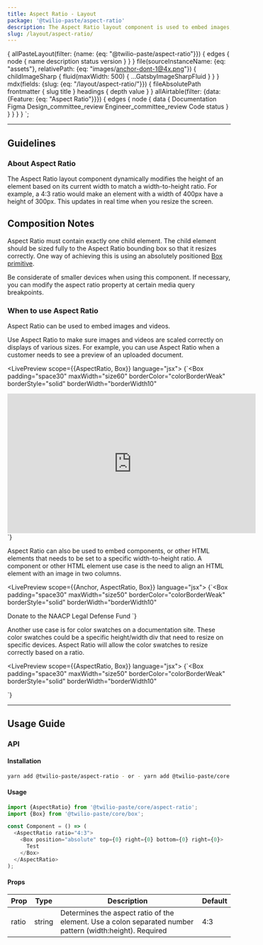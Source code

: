 ```yaml
---
title: Aspect Ratio - Layout
package: '@twilio-paste/aspect-ratio'
description: The Aspect Ratio layout component is used to embed images, video, media, components, or other HTML elements. It prevents skewing, cropping, etc.
slug: /layout/aspect-ratio/
---
```



  {
    allPasteLayout(filter: {name: {eq: "@twilio-paste/aspect-ratio"}}) {
      edges {
        node {
          name
          description
          status
          version
        }
      }
    }
    file(sourceInstanceName: {eq: "assets"}, relativePath: {eq: "images/anchor-dont-1@4x.png"}) {
      childImageSharp {
        fluid(maxWidth: 500) {
          ...GatsbyImageSharpFluid
        }
      }
    }
    mdx(fields: {slug: {eq: "/layout/aspect-ratio/"}}) {
      fileAbsolutePath
      frontmatter {
        slug
        title
      }
      headings {
        depth
        value
      }
    }
    allAirtable(filter: {data: {Feature: {eq: "Aspect Ratio"}}}) {
      edges {
        node {
          data {
            Documentation
            Figma
            Design_committee_review
            Engineer_committee_review
            Code
            status
          }
        }
      }
    }
  }
`;

<NormalizeComponentHeader
  categoryRoute={SidebarCategoryRoutes.LAYOUT}
  githubUrl="https://github.com/twilio-labs/paste/tree/main/packages/paste-core/layout/aspect-ratio"
  storybookUrl="/?path=/story/layout-aspect-ratio--default"
  data={props.data}
/>

---

<contentwrapper>

<PageAside data={props.data.mdx} />

<content>

## Guidelines

### About Aspect Ratio

The Aspect Ratio layout component dynamically modifies the height of an element based on its
current width to match a width-to-height ratio. For example, a 4:3 ratio would make
an element with a width of 400px have a height of 300px. This updates in real time
when you resize the screen.

## Composition Notes

Aspect Ratio must contain exactly one child element. The child element should be sized
fully to the Aspect Ratio bounding box so that it resizes correctly. One way of achieving
this is using an absolutely positioned [Box primitive](/primitives/box).

Be considerate of smaller devices when using this component. If necessary, you can
modify the aspect ratio property at certain media query breakpoints.

### When to use Aspect Ratio

Aspect Ratio can be used to embed images and videos.

Use Aspect Ratio to make sure images and videos are scaled correctly on
displays of various sizes. For example, you can use Aspect Ratio when a
customer needs to see a preview of an uploaded document.

<LivePreview scope={{AspectRatio, Box}} language="jsx">
  {`<Box
  padding="space30"
  maxWidth="size60"
  borderColor="colorBorderWeak"
  borderStyle="solid"
  borderWidth="borderWidth10"
>
  <AspectRatio ratio="16:9">
    <iframe width="560" height="315" src="https://www.youtube.com/embed/OCUlE5ldPvM" frameborder="0" allow="accelerometer; autoplay; encrypted-media; gyroscope; picture-in-picture" allowfullscreen></iframe>
  </AspectRatio>
</Box>`}
</LivePreview>

Aspect Ratio can also be used to embed components, or other HTML elements that
needs to be set to a specific width-to-height ratio. A component or other HTML
element use case is the need to align an HTML element with an image in two columns.

<LivePreview scope={{Anchor, AspectRatio, Box}} language="jsx">
  {`<Box
  padding="space30"
  maxWidth="size50"
  borderColor="colorBorderWeak"
  borderStyle="solid"
  borderWidth="borderWidth10"
>
  <AspectRatio ratio="4:3">
    <Box position="absolute" top={0} right={0} bottom={0} left={0} display="flex" alignItems="center" justifyContent="center">
      <Anchor href="https://org2.salsalabs.com/o/6857/p/salsa/donation/common/public/?donate_page_KEY=15780">Donate to the NAACP Legal Defense Fund</Anchor>
    </Box>
  </AspectRatio>
</Box>`}
</LivePreview>

Another use case is for color swatches on a documentation site. These color swatches
could be a specific height/width div that need to resize on specific devices.
Aspect Ratio will allow the color swatches to resize correctly based on a ratio.

<LivePreview scope={{AspectRatio, Box}} language="jsx">
  {`<Box
  padding="space30"
  maxWidth="size50"
  borderColor="colorBorderWeak"
  borderStyle="solid"
  borderWidth="borderWidth10"
>
  <AspectRatio ratio="4:3">
    <Box position="absolute" top={0} right={0} bottom={0} left={0} backgroundColor="colorBackgroundBrand" />
  </AspectRatio>
</Box>`}
</LivePreview>

<DoDont>
  <Do title="Do" body="Use for an image or embedded video, and have it resize at a specific ratio." preview={false} />
  <Dont
    title="Don't"
    body="Don’t use with fixed size (width & height) elements, as those will not adhere to the width-to-height ratio."
    preview={false}
  />
</DoDont>

<DoDont>
  <Do title="Do" body="Use to embed a component or other HTML element." preview={false} />
  <Dont
    title="Don't"
    body="Don’t use without any child elements, because this is only a container element."
    preview={false}
  />
</DoDont>

---

## Usage Guide

### API

#### Installation

```bash
yarn add @twilio-paste/aspect-ratio - or - yarn add @twilio-paste/core
```

#### Usage

```js
import {AspectRatio} from '@twilio-paste/core/aspect-ratio';
import {Box} from '@twilio-paste/core/box';

const Component = () => (
  <AspectRatio ratio="4:3">
    <Box position="absolute" top={0} right={0} bottom={0} right={0}>
      Test
    </Box>
  </AspectRatio>
);
```

#### Props

| Prop  | Type   | Description                                                                                               | Default |
| ----- | ------ | --------------------------------------------------------------------------------------------------------- | ------- |
| ratio | string | Determines the aspect ratio of the element. Use a colon separated number pattern (width:height). Required | 4:3     |

<ChangelogRevealer>
  <Changelog />
</ChangelogRevealer>

</content>

</contentwrapper>
